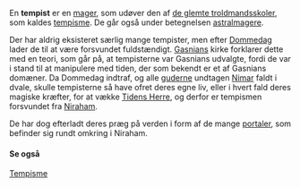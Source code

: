 {{title:Tempist}}
{{author:Laura Holmegaard}}
{{timestamp:2011-01-04T19:59:52Z}}
{{copyright:Tempist}}
En '''tempist''' er en [[mager]], som udøver den af [[de glemte troldmandsskoler]], som kaldes [[tempisme]]. De går også under betegnelsen [[astralmager|astralmagere]].

Der har aldrig eksisteret særlig mange tempister, men efter [[Dommedag]] lader de til at være forsvundet fuldstændigt. [[Gasnian|Gasnians]] kirke forklarer dette med en teori, som går på, at tempisterne var Gasnians udvalgte, fordi de var i stand til at manipulere med tiden, der som bekendt er et af Gasnians domæner. Da Dommedag indtraf, og alle [[guderne]] undtagen [[Nimar]] faldt i dvale, skulle tempisterne så have ofret deres egne liv, eller i hvert fald deres magiske kræfter, for at vække [[Tidens Herre]], og derfor er tempismen forsvundet fra [[Niraham]].

De har dog efterladt deres præg på verden i form af de mange [[portal|portaler]], som befinder sig rundt omkring i Niraham.

====Se også====
[[Tempisme]]